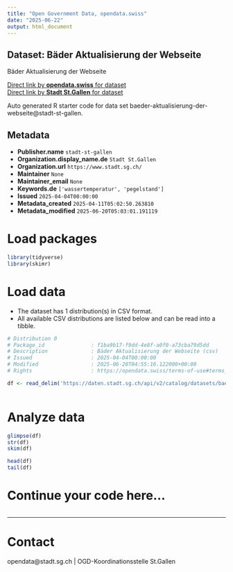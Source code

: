 ```yaml
---
title: "Open Government Data, opendata.swiss"
date: "2025-06-22"
output: html_document
---
```


## Dataset: Bäder Aktualisierung der Webseite

Bäder Aktualisierung der Webseite

[Direct link by **opendata.swiss** for dataset](https://opendata.swiss/de/dataset/bader-aktualisierung-der-webseite)<br>
[Direct link by **Stadt St.Gallen** for dataset](https://daten.stadt.sg.ch/explore/dataset/baeder-aktualisierung-der-webseite/)

Auto generated R starter code for data set baeder-aktualisierung-der-webseite@stadt-st-gallen.

## Metadata

- **Publisher.name** `stadt-st-gallen`
- **Organization.display_name.de** `Stadt St.Gallen`
- **Organization.url** `https://www.stadt.sg.ch/`
- **Maintainer** `None`
- **Maintainer_email** `None`
- **Keywords.de** `['wassertemperatur', 'pegelstand']`
- **Issued** `2025-04-04T00:00:00`
- **Metadata_created** `2025-04-11T05:02:50.263810`
- **Metadata_modified** `2025-06-20T05:03:01.191119`


# Load packages

```r

library(tidyverse)
library(skimr)

```

# Load data

-   The dataset has 1 distribution(s) in CSV format.
-   All available CSV distributions are listed below and can be read into a tibble.

```r

# Distribution 0
# Package_id               : f1ba9b17-f9dd-4e8f-a0f0-a73cba79d5dd
# Description              : Bäder Aktualisierung der Webseite (csv)
# Issued                   : 2025-04-04T00:00:00
# Modified                 : 2025-06-20T04:55:16.122000+00:00
# Rights                   : https://opendata.swiss/terms-of-use#terms_by

df <- read_delim('https://daten.stadt.sg.ch/api/v2/catalog/datasets/baeder-aktualisierung-der-webseite/exports/csv?use_labels=true')



```

# Analyze data

```r

glimpse(df)
str(df)
skim(df)

head(df)
tail(df)

```

# Continue your code here...

```r

```

------------------------------------------------------------------------

# Contact

opendata@stadt.sg.ch | OGD-Koordinationsstelle St.Gallen
